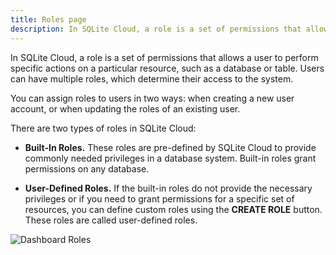 ```yaml
---
title: Roles page
description: In SQLite Cloud, a role is a set of permissions that allows a user to perform specific actions on a particular resource, such as a database or table.
---
```


In SQLite Cloud, a role is a set of permissions that allows a user to perform specific actions on a particular resource, such as a database or table. Users can have multiple roles, which determine their access to the system.

You can assign roles to users in two ways: when creating a new user account, or when updating the roles of an existing user.

There are two types of roles in SQLite Cloud:

- **Built-In Roles.** These roles are pre-defined by SQLite Cloud to provide commonly needed privileges in a database system. Built-in roles grant permissions on any database.

- **User-Defined Roles.** If the built-in roles do not provide the necessary privileges or if you need to grant permissions for a specific set of resources, you can define custom roles using the **CREATE ROLE** button. These roles are called user-defined roles.


![Dashboard Roles](@docs-website-assets/introduction/dashboard_roles.png)
